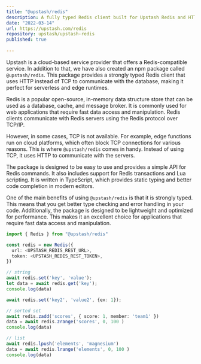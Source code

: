 ---
title: "@upstash/redis"
description: A fully typed Redis client built for Upstash Redis and HTTP, perfect for serverless and edge runtimes.
date: "2022-03-14"
url: https://upstash.com/redis
repository: upstash/upstash-redis
published: true
  
---

Upstash is a cloud-based service provider that offers a Redis-compatible service. In addition to that, we have also created an npm package called `@upstash/redis`. This package provides a strongly typed Redis client that uses HTTP instead of TCP to communicate with the database, making it perfect for serverless and edge runtimes.

Redis is a popular open-source, in-memory data structure store that can be used as a database, cache, and message broker. It is commonly used for web applications that require fast data access and manipulation. Redis clients communicate with Redis servers using the Redis protocol over TCP/IP.

However, in some cases, TCP is not available. For example, edge functions run on cloud platforms, which often block TCP connections for various reasons. This is where `@upstash/redis` comes in handy. Instead of using TCP, it uses HTTP to communicate with the servers.

The package is designed to be easy to use and provides a simple API for Redis commands. It also includes support for Redis transactions and Lua scripting. It is written in TypeScript, which provides static typing and better code completion in modern editors.

One of the main benefits of using `@upstash/redis` is that it is strongly typed. This means that you get better type checking and error handling in your code. Additionally, the package is designed to be lightweight and optimized for performance. This makes it an excellent choice for applications that require fast data access and manipulation.

```ts
import { Redis } from "@upstash/redis"

const redis = new Redis({
  url: <UPSTASH_REDIS_REST_URL>,
  token: <UPSTASH_REDIS_REST_TOKEN>,
})

// string
await redis.set('key', 'value');
let data = await redis.get('key');
console.log(data)

await redis.set('key2', 'value2', {ex: 1});

// sorted set
await redis.zadd('scores', { score: 1, member: 'team1' })
data = await redis.zrange('scores', 0, 100 )
console.log(data)

// list
await redis.lpush('elements', 'magnesium')
data = await redis.lrange('elements', 0, 100 )
console.log(data)
```